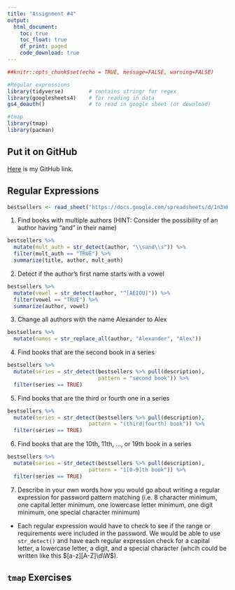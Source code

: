 ```yaml
---
title: "Assignment #4"
output: 
  html_document:
    toc: true
    toc_float: true
    df_print: paged
    code_download: true
---
```


```r
##knitr::opts_chunk$set(echo = TRUE, message=FALSE, warning=FALSE)
```

```r
#Regular expressions
library(tidyverse)        # contains stringr for regex
library(googlesheets4)    # for reading in data
gs4_deauth()              # to read in google sheet (or download)

#tmap
library(tmap)
library(pacman)
```


## Put it on GitHub

[Here](https://github.com/alexdenzler/STAT494_site_Denzler) is my GitHub link.

## Regular Expressions

```r
bestsellers <- read_sheet("https://docs.google.com/spreadsheets/d/1n3xKHK4-t5S73LgxOJVJWT5fMYjLj7kqmYl1LHkpk80/edit?usp=sharing")
```

  1. Find books with multiple authors (HINT: Consider the possibility of an author having “and” in their name)
  
```r
bestsellers %>% 
  mutate(mult_auth = str_detect(author, "\\sand\\s")) %>% 
  filter(mult_auth == "TRUE") %>% 
  summarize(title, author, mult_auth)
```
  
  
  2. Detect if the author’s first name starts with a vowel
  
```r
bestsellers %>% 
  mutate(vowel = str_detect(author, "^[AEIOU]")) %>% 
  filter(vowel == "TRUE") %>% 
  summarize(author, vowel)
```
  
  3. Change all authors with the name Alexander to Alex
  
```r
bestsellers %>% 
  mutate(names = str_replace_all(author, "Alexander", "Alex"))
```
  
  4. Find books that are the second book in a series

```r
bestsellers %>%
  mutate(series = str_detect(bestsellers %>% pull(description), 
                             pattern = "second book")) %>%
  filter(series == TRUE)
```
  
  
  5. Find books that are the third or fourth one in a series
  
```r
bestsellers %>%
  mutate(series = str_detect(bestsellers %>% pull(description), 
                          pattern = "(third|fourth) book")) %>%
  filter(series == TRUE)
```
  
  6. Find books that are the 10th, 11th, …, or 19th book in a series
  
```r
bestsellers %>%
  mutate(series = str_detect(bestsellers %>% pull(description), 
                          pattern = "1[0-9]th book")) %>%
  filter(series == TRUE)
```
  
  
  7. Describe in your own words how you would go about writing a regular expression for password pattern matching (i.e. 8 character minimum, one capital letter minimum, one lowercase letter minimum, one digit minimum, one special character minimum)
  
  * Each regular expression would have to check to see if the range or requirements were included in the password. We would be able to use `str_detect()` and have each regular expression check for a capital letter, a lowercase letter, a digit, and a special character (whcih could be written like this $[a-z][A-Z]\d\W$). 
  
  
## `tmap` Exercises


  
  
  
  


